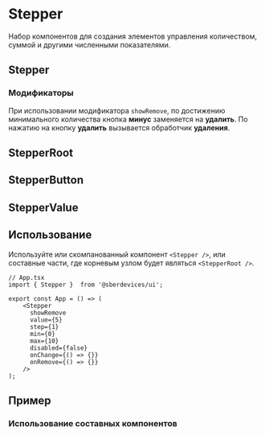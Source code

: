 



<Meta title="Controls/Stepper" decorators={[InSpacingDecorator]} />

# Stepper
Набор компонентов для создания элементов управления количеством, суммой и другими численными показателями.

<Canvas>
    <Story name="Default" story={stories.Default} />
</Canvas>

## Stepper
<Description of={Stepper} />
<Props of={Stepper} />

### Модификаторы
При использовании модификатора ``showRemove``, по достижению
минимального количества кнопка **минус** заменяется на **удалить**.
По нажатию на кнопку **удалить** вызывается обработчик **удаления**.

## StepperRoot
<Description of={StepperRoot} />

## StepperButton
<Description of={StepperButton} />
<Props of={StepperButton} />

## StepperValue
<Description of={StepperValue} />
<Props of={StepperValue} />

## Использование
Используйте или скомпанованный компонент ``<Stepper />``,
или составные части, где корневым узлом будет являться ``<StepperRoot />``.

```tsx
// App.tsx
import { Stepper }  from '@sberdevices/ui';

export const App = () => (
    <Stepper
      showRemove
      value={5}
      step={1}
      min={0}
      max={10}
      disabled={false}
      onChange={() => {}}
      onRemove={() => {}}
    />
);
```

## Пример

### Использование составных компонентов
<Canvas>
    <Story name="CustomAssembly" story={stories.CustomAssembly} />
</Canvas>
